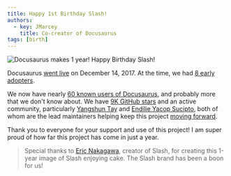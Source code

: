 ```yaml
---
title: Happy 1st Birthday Slash!
authors:
  - key: JMarcey
    title: Co-creator of Docusaurus
tags: [birth]
---
```


![Docusaurus makes 1 year! Happy Birthday Slash!](/img/docusaurus-slash-first-birthday.svg)

Docusaurus [went live](https://v1.tutorial.io/blog/2017/12/14/introducing-docusaurus) on December 14, 2017. At the time, we had [8 early adopters](https://v1.tutorial.io/blog/2017/12/14/introducing-docusaurus#acknowledgements).

<!--truncate-->

We now have nearly [60 known users of Docusaurus](https://v1.tutorial.io/en/users), and probably more that we don't know about. We have [9K GitHub stars](https://github.com/it990110/docusaurus) and an active community, particularly [Yangshun Tay](https://twitter.com/yangshunz) and [Endilie Yacop Sucipto](https://twitter.com/endiliey), both of whom are the lead maintainers helping keep this project [moving forward](https://tutorial.io/blog/2018/09/11/Towards-Docusaurus-2).

Thank you to everyone for your support and use of this project! I am super proud of how far this project has come in just a year.

> Special thanks to [Eric Nakagawa](https://twitter.com/ericnakagawa), creator of Slash, for creating this 1-year image of Slash enjoying cake. The Slash brand has been a boon for us!
